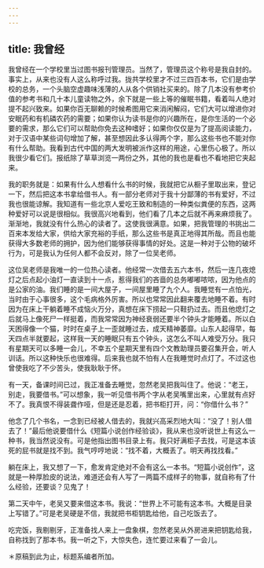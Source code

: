 ```yaml
---
---
---
```

title: 我曾经
---

我曾经在一个学校里当过图书报刊管理员。当然了，管理员这个称号是我自封的。事实上，从来也没有人这么称呼过我。拢共学校里才不过三四百本书，它们是由学校的总务，一个头脑空虚趣味浅薄的人从各个供销社买来的。除了几本没有参考价值的参考书和几十本儿童读物之外，余下就是一些上等的催眠书籍，看着叫人绝对提不起兴致来。如果你百无聊赖的时候希图用它来消闲解闷，它们大可以增进你对安眠药和有机磷农药的需要；如果你认为读书是你的兴趣所在，是你生活的一个必要的需求，那么它们可以帮助你免去这种嗜好；如果你仅仅是为了提高阅读能力，对于汉语中某些词句增加了解，甚至想因此多认得两个字，那么这些书也不能对你有什么帮助。我看到古代中国的两大发明被派作这样的用途，心里伤心极了。所以我很少看它们。报纸除了草草浏览一两份之外，其他的我也是看也不看地把它夹起来。

我的职务就是：如果有什么人想看什么书的时候，我就把它从橱子里取出来，登记一下，然后把这本书拿给借书人。有一部分老师对于我十分鄙薄的书有爱好，不过我也很能谅解。我知道有一些北京人爱吃王致和制造的一种类似粪便的东西，这两种爱好可以说是很相似。我很高兴地看到，他们看了几本之后就不再来麻烦我了。渐渐地，我就没有什么热心的读者了。这使我很满意。如果，把我管理的书挑出二百来本发给大家，供给大家充裕的手纸，那么这些书是真正地得其所哉。而且也能获得大多数老师的拥护，因为他们能够获得事情的好处。这是一种对于公物的破坏行为，可是我认为任何人都不会反对，除了一位吴老师。

这位吴老师是我唯一的一位热心读者。他经常一次借去五六本书，然后一连几夜熄灯之后点起小油灯一直读到十一点，惹得我们的吝啬的总务嘟嘟哝哝，因为他点的是公家的油。我们睡的是一间大屋子，一间屋里睡了九个人。我睡觉有一点怕光，当时由于心事很多，这个毛病格外厉害。所以也常常因此翻来覆去地睡不着。有时因为在床上干躺着睡不成恼火万分，真想在床下捞起一只鞋扔过去。而且他熄灯之后就马上像死尸一样挺着，而我常常因为神经衰弱还要半个钟头才能睡着。所以白天困得像一个猫，时时在桌子上一歪就睡过去，成天精神萎靡。山东人起得早，每天四点半就要起，这样我一天的睡眠只有五个钟头，这怎么不叫人难受万分。我只有星期天可以多睡一会儿，不幸五个星期天里有四个文教助理员要召集开会，听人训话。所以这种快乐也很难得。后来我也就不怕有人在我睡觉时点灯了。不过这也曾使我吃了不少苦头，使我耿耿于怀。

有一天，备课时间已过，我正准备去睡觉，忽然老吴把我叫住了。他说：“老王，别走，我要借书。”可以想象，我一听见借书两个字从老吴嘴里出来，心里就有点好不了。我真恨不得装聋作哑，但是还是忍着，把书柜打开，问：“你借什么书？”

他念了几个书名，一念到已经被人借去的，我就兴高采烈地大叫：“没了！别人借去了！”最后他说要借什么《短篇小说创作经验谈》，我从来也没听说世上有这么一种书，我当然说没有。可是他指出图书目录上有。我只好满柜子去找，可是这本该死的屁书就是找不到。我气哼哼地说：“找不着，大概丢了。明天再找找看。”

躺在床上，我又想了一下，愈发肯定绝对不会有这么一本书。“短篇小说创作”，这就是一种厚脸皮的说法，难道还会有人写了一两篇不成样子的物事，就自称有了什么经验，还要谈？见鬼了！

第二天中午，老吴又要来借这本书。我说：“世界上不可能有这本书。大概是目录上写错了。”可是老吴硬是不信，我就把书柜钥匙给他，自己吃饭去了。

吃完饭，我剔剔牙，正准备找人来上一盘象棋，忽然老吴从外房进来把钥匙给我，自称找到了那本书。我一听之下，大惊失色，连忙要过来看了一会儿。

＊原稿到此为止，标题系编者所加。
